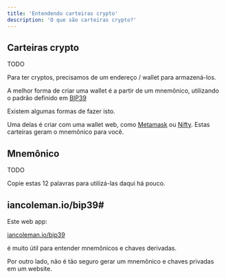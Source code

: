 ---
title: 'Entendendo carteiras crypto'
description: 'O que são carteiras crypto?'
---

## Carteiras crypto

TODO

Para ter cryptos, precisamos de um endereço / wallet para armazená-los.

A melhor forma de criar uma wallet é a partir de um mnemônico,
utilizando o padrão definido em [BIP39](https://github.com/bitcoin/bips/blob/master/bip-0039.mediawiki)

Existem algumas formas de fazer isto.

Uma delas é criar com uma wallet web, como [Metamask](https://metamask.io/) ou [Nifty](https://www.poa.network/for-users/nifty-wallet).
Estas carteiras geram o mnemônico para você.

## Mnemônico

TODO

Copie estas 12 palavras para utilizá-las daqui há pouco.

## iancoleman.io/bip39#

Este web app:

[iancoleman.io/bip39](https://iancoleman.io/bip39/)

é muito útil para entender mnemônicos e chaves derivadas.

Por outro lado, não é tão seguro gerar um mnemônico e chaves privadas em um website.
